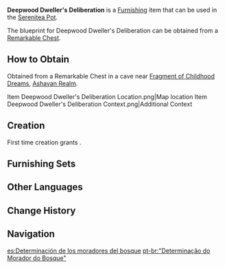 {{Furnishing Infobox
|id             = 370701
|image          = Item Deepwood Dweller's Deliberation.png
|category       = Building
|subcategory    = Sumeru
|type           = Furnishing
|quality        = 3
|adeptal_energy = 60
|load           = 160
|reduced_load   = 118
|description    = A tall, spacious hut. It is said to have been first designed by researchers to help them camp out in the rainforest for a long time while performing research or cultivation, before then spreading to all parts of [[Sumeru]]. The huts are large enough to accommodate more than one person, with plenty of room for furniture, research equipment, and sample storage.<br />The tents are also a welcome respite for [[Forest Rangers]] trying to maintain order. Because the residents often have long-term plans and distinct organizational divisions, there are very few accidents and they do not disturb the rainforest too much. A wooden sign is sometimes hung at the door to welcome visitors.
|blueprint      = Remarkable Chest
|source1        = Remarkable Chest
}}
'''Deepwood Dweller's Deliberation''' is a [[Furnishing]] item that can be used in the [[Serenitea Pot]].

The blueprint for Deepwood Dweller's Deliberation can be obtained from a [[Remarkable Chest]].

==How to Obtain==
Obtained from a Remarkable Chest in a cave near [[Fragment of Childhood Dreams]], [[Ashavan Realm]].
<gallery>
Item Deepwood Dweller's Deliberation Location.png|Map location
Item Deepwood Dweller's Deliberation Context.png|Additional Context
</gallery>

==Creation==
First time creation grants {{Item|Trust|24|x=60}}.
{{Recipe
|type = Creation
|time = 14h
|Adhigama Wood = 8
|Fabric = 4
|sort = Adhigama Wood;Fabric
}}

==Furnishing Sets==
{{Craft Usage}}

==Other Languages==
{{Other Languages
|en      = Deepwood Dweller's Deliberation
|zhs     = 「林居之人的酌定」
|zhs_rm  = "Línjū zhī Rén de Zhuódìng"
|zht     = 「林居之人的酌定」
|zht_rm  = "Línjū zhī Rén de Zhuódìng"
|zh_tl   = 
|ja      = 「森の民の按排」
|ja_rm   = "Mori no Tami no Anpai"
|ja_tl   = "The Flavor of the Forest People"
|ko      = 「숲 주민의 확신」
|ko_rm   = "Sup Jumin-ui Hwaksin"
|ko_tl   = "Forest Resident's Conviction"
|es      = Determinación de los moradores del bosque
|es_tl   = Determination of the Dwellers of the Forest
|fr      = «&nbsp;Délibération de l'habitant des bois&nbsp;»
|fr_tl   = "Woods Inhabitant's Deliberation"
|ru      = Решимость лесного жителя
|ru_tl   = Forest Resident's Resolution
|th      = "การชั่งใจของผู้คนแห่งพงไพร"
|th_rm   = 
|th_tl   = 
|vi      = Châm Chước Của Cư Dân Rừng Sâu
|vi_tl   = 
|de      = „Überlegung des Waldbewohners“
|de_tl   = "Deliberation of Forest Inhabitants"
|id      = Tekad Penghuni Hutan
|id_tl   = Forest Inhabitant's Determination
|pt      = "Determinação do Morador do Bosque"
|pt_tl   = 
|tr      = Derin Orman Sakinlerinin Kararı
|tr_tl   = 
|it      = Riflessioni di Boscoprofondo
|it_tl   = 
}}

==Change History==
{{Change History|3.0}}

==Navigation==
{{Furnishing Navbox|exterior}}

[[es:Determinación de los moradores del bosque]]
[[pt-br:"Determinação do Morador do Bosque"]]